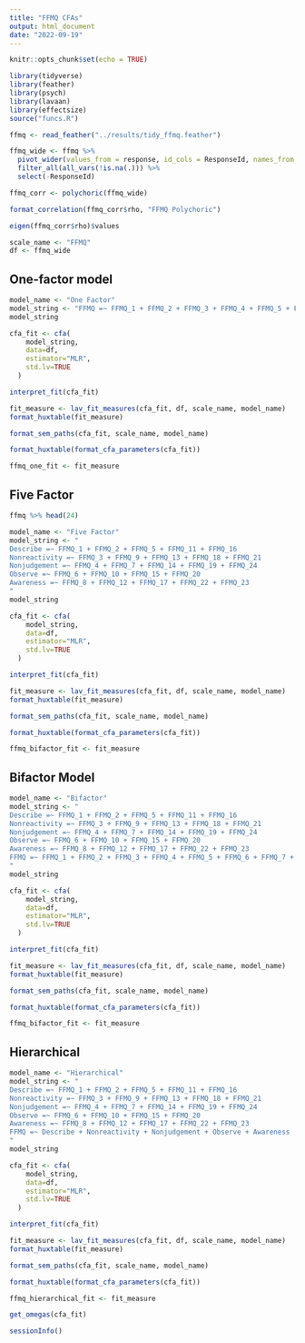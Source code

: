 ```yaml
---
title: "FFMQ CFAs"
output: html_document
date: "2022-09-19"
---
```


```r
knitr::opts_chunk$set(echo = TRUE)
```

```r
library(tidyverse)
library(feather)
library(psych)
library(lavaan)
library(effectsize)
source("funcs.R")
```

```r
ffmq <- read_feather("../results/tidy_ffmq.feather") 
```

```r
ffmq_wide <- ffmq %>% 
  pivot_wider(values_from = response, id_cols = ResponseId, names_from = item) %>% 
  filter_all(all_vars(!is.na(.))) %>% 
  select(-ResponseId)
```

```r
ffmq_corr <- polychoric(ffmq_wide)
```

```r
format_correlation(ffmq_corr$rho, "FFMQ Polychoric")
```

```r
eigen(ffmq_corr$rho)$values
```

```r
scale_name <- "FFMQ"
df <- ffmq_wide
```

## One-factor model

```r
model_name <- "One Factor"
model_string <- "FFMQ =~ FFMQ_1 + FFMQ_2 + FFMQ_3 + FFMQ_4 + FFMQ_5 + FFMQ_6 + FFMQ_7 + FFMQ_8 + FFMQ_9 + FFMQ_10 + FFMQ_11 + FFMQ_12 + FFMQ_13 + FFMQ_14 + FFMQ_15 + FFMQ_16 + FFMQ_17 + FFMQ_18 + FFMQ_19 + FFMQ_20 + FFMQ_21 + FFMQ_22 + FFMQ_23 + FFMQ_24"
model_string
```

```r
cfa_fit <- cfa(
    model_string, 
    data=df,
    estimator="MLR",
    std.lv=TRUE
  )
```

```r
interpret_fit(cfa_fit)
```

```r
fit_measure <- lav_fit_measures(cfa_fit, df, scale_name, model_name)
format_huxtable(fit_measure)
```

```r
format_sem_paths(cfa_fit, scale_name, model_name)
```

```r
format_huxtable(format_cfa_parameters(cfa_fit))
```

```r
ffmq_one_fit <- fit_measure
```

## Five Factor

```r
ffmq %>% head(24)
```

```r
model_name <- "Five Factor"
model_string <- "
Describe =~ FFMQ_1 + FFMQ_2 + FFMQ_5 + FFMQ_11 + FFMQ_16
Nonreactivity =~ FFMQ_3 + FFMQ_9 + FFMQ_13 + FFMQ_18 + FFMQ_21
Nonjudgement =~ FFMQ_4 + FFMQ_7 + FFMQ_14 + FFMQ_19 + FFMQ_24
Observe =~ FFMQ_6 + FFMQ_10 + FFMQ_15 + FFMQ_20
Awareness =~ FFMQ_8 + FFMQ_12 + FFMQ_17 + FFMQ_22 + FFMQ_23
"
model_string
```

```r
cfa_fit <- cfa(
    model_string, 
    data=df,
    estimator="MLR",
    std.lv=TRUE
  )
```

```r
interpret_fit(cfa_fit)
```

```r
fit_measure <- lav_fit_measures(cfa_fit, df, scale_name, model_name)
format_huxtable(fit_measure)
```

```r
format_sem_paths(cfa_fit, scale_name, model_name)
```

```r
format_huxtable(format_cfa_parameters(cfa_fit))
```

```r
ffmq_bifactor_fit <- fit_measure
```

## Bifactor Model

```r
model_name <- "Bifactor"
model_string <- "
Describe =~ FFMQ_1 + FFMQ_2 + FFMQ_5 + FFMQ_11 + FFMQ_16
Nonreactivity =~ FFMQ_3 + FFMQ_9 + FFMQ_13 + FFMQ_18 + FFMQ_21
Nonjudgement =~ FFMQ_4 + FFMQ_7 + FFMQ_14 + FFMQ_19 + FFMQ_24
Observe =~ FFMQ_6 + FFMQ_10 + FFMQ_15 + FFMQ_20
Awareness =~ FFMQ_8 + FFMQ_12 + FFMQ_17 + FFMQ_22 + FFMQ_23
FFMQ =~ FFMQ_1 + FFMQ_2 + FFMQ_3 + FFMQ_4 + FFMQ_5 + FFMQ_6 + FFMQ_7 + FFMQ_8 + FFMQ_9 + FFMQ_10 + FFMQ_11 + FFMQ_12 + FFMQ_13 + FFMQ_14 + FFMQ_15 + FFMQ_16 + FFMQ_17 + FFMQ_18 + FFMQ_19 + FFMQ_20 + FFMQ_21 + FFMQ_22 + FFMQ_23 + FFMQ_24 
"
model_string
```

```r
cfa_fit <- cfa(
    model_string, 
    data=df,
    estimator="MLR",
    std.lv=TRUE
  )
```

```r
interpret_fit(cfa_fit)
```

```r
fit_measure <- lav_fit_measures(cfa_fit, df, scale_name, model_name)
format_huxtable(fit_measure)
```

```r
format_sem_paths(cfa_fit, scale_name, model_name)
```

```r
format_huxtable(format_cfa_parameters(cfa_fit))
```

```r
ffmq_bifactor_fit <- fit_measure
```

## Hierarchical

```r
model_name <- "Hierarchical"
model_string <- "
Describe =~ FFMQ_1 + FFMQ_2 + FFMQ_5 + FFMQ_11 + FFMQ_16
Nonreactivity =~ FFMQ_3 + FFMQ_9 + FFMQ_13 + FFMQ_18 + FFMQ_21
Nonjudgement =~ FFMQ_4 + FFMQ_7 + FFMQ_14 + FFMQ_19 + FFMQ_24
Observe =~ FFMQ_6 + FFMQ_10 + FFMQ_15 + FFMQ_20
Awareness =~ FFMQ_8 + FFMQ_12 + FFMQ_17 + FFMQ_22 + FFMQ_23
FFMQ =~ Describe + Nonreactivity + Nonjudgement + Observe + Awareness
"
model_string
```

```r
cfa_fit <- cfa(
    model_string, 
    data=df,
    estimator="MLR",
    std.lv=TRUE
  )
```

```r
interpret_fit(cfa_fit)
```

```r
fit_measure <- lav_fit_measures(cfa_fit, df, scale_name, model_name)
format_huxtable(fit_measure)
```

```r
format_sem_paths(cfa_fit, scale_name, model_name)
```

```r
format_huxtable(format_cfa_parameters(cfa_fit))
```

```r
ffmq_hierarchical_fit <- fit_measure
```

```r
get_omegas(cfa_fit)
```

```r
sessionInfo()
```
